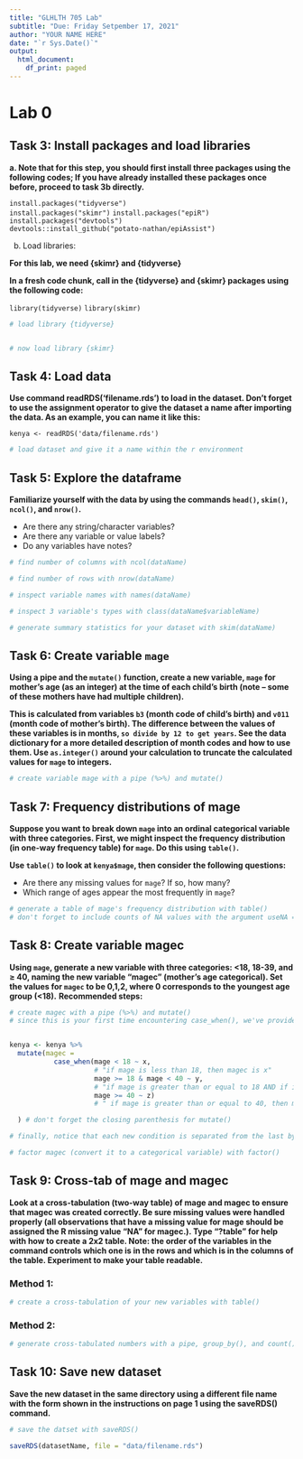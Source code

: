 ```yaml
---
title: "GLHLTH 705 Lab"
subtitle: "Due: Friday Setpember 17, 2021"
author: "YOUR NAME HERE"
date: "`r Sys.Date()`"
output: 
  html_document:
    df_print: paged
---
```


# Lab 0 {.tabset}

## Task 3: Install packages and load libraries

__a. Note that for this step, you should first install three packages using the following codes; If you have already installed these packages once before, proceed to task 3b directly.__

`install.packages("tidyverse")`  
`install.packages("skimr")` 
`install.packages("epiR")`  
`install.packages("devtools")`  
`devtools::install_github("potato-nathan/epiAssist")`

b. Load libraries:

__For this lab, we need {skimr} and {tidyverse}__


__In a fresh code chunk, call in the {tidyverse} and {skimr} packages using the following code:__

`library(tidyverse)`
`library(skimr)`

```r
# load library {tidyverse}


# now load library {skimr}

```


## Task 4: Load data

__Use command readRDS(‘filename.rds’) to load in the dataset. Don’t forget to use the assignment operator to give the dataset a name after importing the data. As an example, you can name it like this:__

`kenya <- readRDS('data/filename.rds')` 

```r
# load dataset and give it a name within the r environment


```



## Task 5: Explore the dataframe

__Familiarize yourself with the data by using the commands `head()`, `skim()`, `ncol()`, and `nrow()`.__

* Are there any string/character variables?
* Are there any variable or value labels? 
* Do any variables have notes? 

```r
# find number of columns with ncol(dataName)

# find number of rows with nrow(dataName)
```

```r
# inspect variable names with names(dataName)

# inspect 3 variable's types with class(dataName$variableName)

```

```r
# generate summary statistics for your dataset with skim(dataName)

```



## Task 6: Create variable `mage`

__Using a pipe and the `mutate()` function, create a new variable, `mage` for mother’s age (as an integer) at the time of each child’s birth (note – some of these mothers have had multiple children). __

__This is calculated from variables `b3` (month code of child’s birth) and `v011` (month code of mother’s birth). The difference between the values of these variables is in months, `so divide by 12 to get years`. See the data dictionary for a more detailed description of month codes and how to use them. Use `as.integer()` around your calculation to truncate the calculated values for `mage` to integers.__


```r
# create variable mage with a pipe (%>%) and mutate()


```

## Task 7: Frequency distributions of mage

__Suppose you want to break down `mage` into an ordinal categorical variable with three categories. First, we might inspect the frequency distribution (in one-way frequency table) for `mage`. Do this using `table()`.__

__Use `table()` to look at `kenya$mage`, then consider the following questions:__

* Are there any missing values for `mage`? If so, how many?  
* Which range of ages appear the most frequently in `mage`?  

```r
# generate a table of mage's frequency distribution with table()
# don't forget to include counts of NA values with the argument useNA = "always"


```


## Task 8: Create variable magec

__Using `mage`, generate a new variable with three categories: <18, 18-39, and ≥ 40, naming the new variable "magec” (mother’s age categorical). Set the values for `magec` to be 0,1,2, where 0 corresponds to the youngest age group (<18).__
__Recommended steps:__

```r
# create magec with a pipe (%>%) and mutate()
# since this is your first time encountering case_when(), we've provided a layman's translation of how our code is communicating with the dataset. You just need to specify x, y, and z accordingly:


kenya <- kenya %>%
  mutate(magec = 
           case_when(mage < 18 ~ x, 
                     # "if mage is less than 18, then magec is x"
                     mage >= 18 & mage < 40 ~ y, 
                     # "if mage is greater than or equal to 18 AND if it is less than 40, then magec is y
                     mage >= 40 ~ z) 
                     # " if mage is greater than or equal to 40, then magec is z 

  ) # don't forget the closing parenthesis for mutate()

# finally, notice that each new condition is separated from the last by a comma

```


```r
# factor magec (convert it to a categorical variable) with factor()

```



## Task 9: Cross-tab of mage and magec

__Look at a cross-tabulation (two-way table) of mage and magec to ensure that magec was created correctly. Be sure missing values were handled properly (all observations that have a missing value for mage should be assigned the R missing value “NA” for magec.).   Type “?table” for help with how to create a 2x2 table.  Note: the order of the variables in the command controls which one is in the rows and which is in the columns of the table. Experiment to make your table readable.__

### Method 1:

```r
# create a cross-tabulation of your new variables with table()

```

### Method 2: 

```r
# generate cross-tabulated numbers with a pipe, group_by(), and count()

```




## Task 10: Save new dataset

__Save the new dataset in the same directory using a different file name with the form shown in the instructions on page 1 using the saveRDS() command.__

```r
# save the datset with saveRDS()

saveRDS(datasetName, file = "data/filename.rds")
```








